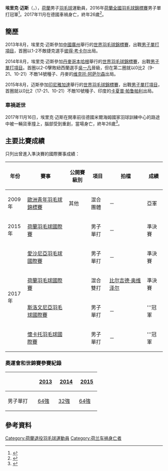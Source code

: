{{noteTA|G1=Badminton
|1=zh-hans:埃里克;zh-hant:埃里克;zh-tw:艾立克;
|2=zh-hans:迈斯;zh-hant:邁斯;zh-tw:麥斯;
}}
{{Infobox 羽球選手
| playername              = 埃里克·迈斯<br/>{{lang|nl|Erik Meijs}}
| image                   = 
| size                    = 
| caption                 = 
| birth_name              = 
| date_of_birth           = {{birth_date|1991|4|20}}
| place_of_birth          = {{NED}}[[祖特尔梅尔|祖特尔梅尔]]
| date_of_death           = {{death_date_and_age|2017|11|16|1991|4|20}}
| place_of_death          = {{DEU}}[[杜伊斯堡|杜伊斯堡]]
| height                  = {{height|m=1.84}}
| weight                  = 
| event                   = 男子單打
| country                 = {{NED}}
| years_started           = 
| years_intldebut         = 2010年
| handedness              = 右手
| coach                   = 
| highest_ranking         = 第73位（男單）
| date_of_highest_ranking = 2017年11月30日<ref name="ranking">{{en}}[http://bwfcontent.tournamentsoftware.com/ranking/player.aspx?id=14253&player=113606 BWF World Ranking - Ranking of Erik MEIJS (88679)]</ref>
| current_ranking         = 
| date_of_current_ranking = 
| played                  = 122勝–127負（男單）<br/>6勝–14負（男雙）<br/>5勝–4負（混雙）
| titles                  = 
| bwf_profile             = C69C1107-6E27-4B46-B76F-E2F64479E37C
| bwf_id                  = 88679
| updated                 = 2018年1月7日
}}
{{MedalTableTop|width=286px}}
{{MedalSport | 男子[[羽毛球|羽毛球]]}}
{{MedalCountry | {{NED}}}}
{{MedalCompetition | [[歐洲青年羽毛球錦標賽|歐洲青年羽毛球錦標賽]]}}
{{MedalSilver| [[2009年歐洲青年羽毛球錦標賽|2009年 米蘭]] | 混合團體 }}
{{MedalBottom}}
'''埃里克·迈斯'''（{{lang-nl|Erik Meijs}}，{{bd|1991年|4月20日|2017年|11月16日|catIdx=Meijs}}），[[荷蘭|荷蘭]]男子[[羽毛球|羽毛球]]運動員，2016年[[荷蘭全國羽毛球錦標賽|荷蘭全國羽毛球錦標賽]]男子單打冠軍<ref>{{nl}}{{cite web|url=http://www.badminton.nl/nieuws/erik-meijs-betrokken-bij-zwaar-auto-ongeluk|title=Erik Meijs overleden|publisher=Badminton Nederland|date=2017-11-16|accessdate=2018-01-08|archive-date=2020-08-06|archive-url=https://web.archive.org/web/20200806123127/https://www.badminton.nl/nieuws/erik-meijs-betrokken-bij-zwaar-auto-ongeluk|dead-url=no}}</ref>。2017年11月在德國車禍身亡，終年26歲<ref>{{en}}{{cite web|url=http://www.badzine.net/2017/11/erik-meijs-dies-in-car-crash/|title=Erik Meijs dies in car crash|work=badzine|date=2017-11-16|accessdate=2017-11-17|archive-date=2017-11-17|archive-url=https://web.archive.org/web/20171117122540/http://www.badzine.net/2017/11/erik-meijs-dies-in-car-crash/|dead-url=yes}}</ref>。

==簡歷==
2013年8月，埃里克·迈斯參加[[中國|中國]][[廣州|廣州]]舉行的[[2013年世界羽毛球錦標賽|世界羽毛球錦標賽]]，出戰[[2013年世界羽毛球錦標賽男子單打項目|男子單打項目]]，首圈以1-2不敵捷克選手[[彼得·考卡尔|彼得·考卡尔]]出局。

2014年8月，埃里克·迈斯參加[[丹麥|丹麥]][[哥本哈根|哥本哈根]]舉行的[[2014年世界羽毛球錦標賽|世界羽毛球錦標賽]]，出戰[[2014年世界羽毛球錦標賽男子單打項目|男子單打項目]]。首圈以2-0擊敗紐西蘭選手[[吳一凡|吳一凡]]晉級，但在第二圈就以0比2（9-21、10-21）不敵14號種子、丹麥的[[维克托·阿萨尔森|维克托·阿萨尔森]]出局。

2015年8月，迈斯參加[[印尼|印尼]][[雅加達|雅加達]]舉行的[[2015年世界羽毛球錦標賽|世界羽毛球錦標賽]]，出戰[[2015年世界羽毛球錦標賽男子單打項目|男子單打項目]]，首圈就以0比2（17-21、10-21）不敵10號種子、印度的[[卡夏普·帕鲁帕利|卡夏普·帕鲁帕利]]出局。

=== 車禍逝世 ===
2017年11月16日，埃里克·迈斯在開車前往德國米爾海姆國家羽球訓練中心的路途中被一輛貨車撞上，腦部受到重創，當場身亡，終年26歲<ref>{{zh-sg}}{{cite news|title=荷羽次號男單車禍驟逝|url=http://www.orientaldaily.com.my/s/220682|agency=馬來西亞東方日報|date=2017-11-17|accessdate=2017-11-18|archive-date=2018-08-06|archive-url=https://web.archive.org/web/20180806225731/http://www.orientaldaily.com.my/s/220682|dead-url=no}}</ref>。

==主要比賽成績==
只列出曾進入準決賽的國際賽事成績：
{| class=wikitable style="text-align:center; font-size:small;" 
!width="50"|年份
!width="180"|賽事
!width="80"|公開賽級別
!width="60"|項目
!width="160"|拍檔
!width="50"|成績
|-
!rowspan="1"|2009年
|[[2009年歐洲青年羽毛球錦標賽|歐洲青年羽毛球錦標賽]]
|其他
|混合團體
|－
|bgcolor="silver"|亞軍
|-
!rowspan="1"|2015年
|[[2015年荷蘭羽毛球國際賽|荷蘭羽毛球國際賽]]
|{{BWFIS}}
|男子單打
|－
|bgcolor="#b8860b"|準決賽
|-
!rowspan="4"|2017年
|[[2017年愛沙尼亞羽毛球國際賽|愛沙尼亞羽毛球國際賽]]
|{{BWFIS}}
|男子單打
|－
|bgcolor="#b8860b"|準決賽
|-
|[[2017年荷蘭羽毛球國際賽|荷蘭羽毛球國際賽]]
|{{BWFIS}}
|混合雙打
|{{flagicon|GER}} [[比尔吉德·奥维泽尔|比尔吉德·奥维泽尔]]
|bgcolor="#b8860b"|準決賽
|-
|[[2017年斯洛文尼亞羽毛球國際賽|斯洛文尼亞羽毛球國際賽]]
|{{BWFIS}}
|男子單打
|－
|bgcolor="gold"|'''冠軍
|-
|[[2017年懷卡托羽毛球國際賽|懷卡托羽毛球國際賽]]
|{{BWFIS}}
|男子單打
|－
|bgcolor="gold"|'''冠軍
|}
{{BWF賽事級別索引/2007}}

===奧運會和世錦賽參賽紀錄===
{| class=wikitable style="text-align:center; font-size:small;" 
!
!width="50"|[[2013年世界羽毛球錦標賽|2013]]
!width="50"|[[2014年世界羽毛球錦標賽|2014]]
!width="50"|[[2015年世界羽毛球錦標賽|2015]]
|-
!width="80"|男子單打
|[[2013年世界羽毛球錦標賽男子單打項目|64強]]
|[[2014年世界羽毛球錦標賽男子單打項目|32強]]
|[[2015年世界羽毛球錦標賽男子單打項目|64強]]
|}

== 參考資料 ==
{{Reflist}}

{{DEFAULTSORT:Meijs, Erik}}
[[Category:荷蘭退役羽毛球運動員|Category:荷蘭退役羽毛球運動員]]
[[Category:荷兰车祸身亡者|Category:荷兰车祸身亡者]]